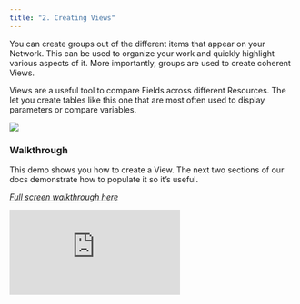 ```yaml
---
title: "2. Creating Views"
---
```

You can create groups out of the different items that appear on your Network. This can be used to organize your work and quickly highlight various aspects of it. More importantly, groups are used to create coherent Views.

Views are a useful tool to compare Fields across different Resources. The let you create tables like this one that are most often used to display parameters or compare variables. 

<Frame caption="This View compares three Instances">
  <img src="https://d27n7fycrsusaz.cloudfront.net/example+view.PNG" />
</Frame>

### Walkthrough

This demo shows you how to create a View. The next two sections of our docs demonstrate how to populate it so it’s useful.

*[Full screen walkthrough here](https://app.supademo.com/demo/OUyxgRJFCPY6bzYRM7UI7)*

<iframe src="https://app.supademo.com/embed/OUyxgRJFCPY6bzYRM7UI7" frameborder="0" webkitallowfullscreen="true" mozallowfullscreen="true" allowfullscreen style={{"width":"719px","height":"500px","border":"none"}}></iframe>
